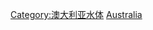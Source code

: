 {{Commonscat|Rivers of Australia}}

[[Category:澳大利亚水体|Category:澳大利亚水体]]
[[Category:大洋洲各国河流|Australia]]